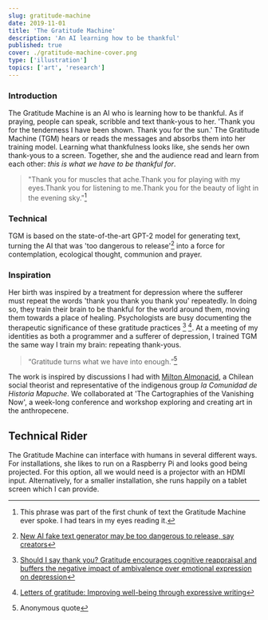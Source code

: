 ```yaml
---
slug: gratitude-machine
date: 2019-11-01
title: 'The Gratitude Machine'
description: 'An AI learning how to be thankful'
published: true
cover: ./gratitude-machine-cover.png
type: ['illustration']
topics: ['art', 'research']
---
```


<!-- {% include image.html url="gratitude-machine-cover.png" description="An extract from the Gratitude Machine" %} -->

### Introduction

The Gratitude Machine is an AI who is learning how to be thankful. As if praying, people can speak, scribble and text thank-yous to her. 'Thank you for the tenderness I have been shown. Thank you for the sun.' The Gratitude Machine (TGM) hears or reads the messages and absorbs them into her training model. Learning what thankfulness looks like, she sends her own thank-yous to a screen. Together, she and the audience read and learn from each other: *this is what we have to be thankful for*.

>"Thank you for muscles that ache.Thank you for playing with my eyes.Thank you for listening to me.Thank you for the beauty of light in the evening sky."[^gratitude-machine-quote]

### Technical

TGM is based on the state-of-the-art GPT-2 model for generating text, turning the AI that was 'too dangerous to release'[^too-dangerous-to-release] into a force for contemplation, ecological thought, communion and prayer.

### Inspiration

Her birth was inspired by a treatment for depression where the sufferer must repeat the words 'thank you thank you thank you' repeatedly. In doing so, they train their brain to be thankful for the world around them, moving them towards a place of healing. Psychologists are busy documenting the therapeutic significance of these gratitude practices [^should-say-thank-you] [^letters-of-gratitude]. At a meeting of my identities as both a programmer and a sufferer of depression, I trained TGM the same way I train my brain: repeating thank-yous.

>“Gratitude turns what we have into enough.”[^anonymous]

The work is inspired by discussions I had with [Milton Almonacid](contributors), a Chilean social theorist and representative of the indigenous group *la Comunidad de Historia Mapuche*. We collaborated at 'The Cartographies of the Vanishing Now', a week-long conference and workshop exploring and creating art in the anthropecene.

## Technical Rider

The Gratitude Machine can interface with humans in several different ways. For installations, she likes to run on a Raspberry Pi and looks good being projected. For this option, all we would need is a projector with an HDMI input. Alternatively, for a smaller installation, she runs happily on a tablet screen which I can provide.

[^gratitude-machine-quote]:
    This phrase was part of the first chunk of text the Gratitude Machine ever spoke. I had tears in my eyes reading it.

[^too-dangerous-to-release]:
    [New AI fake text generator may be too dangerous to release, say creators](https://www.theguardian.com/technology/2019/feb/14/elon-musk-backed-ai-writes-convincing-news-fiction)

[^should-say-thank-you]:
    [Should I say thank you? Gratitude encourages cognitive reappraisal and buffers the negative impact of ambivalence over emotional expression on depression](http://dx.doi.org/10.1016/j.paid.2016.12.013)

[^letters-of-gratitude]:
    [Letters of gratitude: Improving well-being through expressive writing](https://www.jowr.org/abstracts/vol1_3/Toepfer_Walker_2009_1_3_abstract.html)

[^anonymous]:
    Anonymous quote